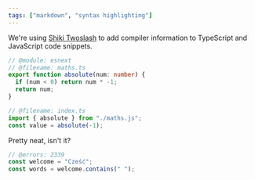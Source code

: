 ```yaml
---
tags: ["markdown", "syntax highlighting"]
---
```


We're using [Shiki Twoslash](https://shikijs.github.io/twoslash/) to add
compiler information to TypeScript and JavaScript code snippets.

```ts twoslash
// @module: esnext
// @filename: maths.ts
export function absolute(num: number) {
  if (num < 0) return num * -1;
  return num;
}

// @filename: index.ts
import { absolute } from "./maths.js";
const value = absolute(-1);
```

Pretty neat, isn't it?

```ts twoslash
// @errors: 2339
const welcome = "Cześć";
const words = welcome.contains(" ");
```
